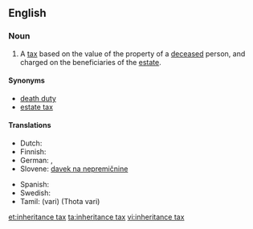 {{wikipedia}}
==English==

===Noun===
{{en-noun|sg=[[inheritance]] [[tax]]|es}}

# A [[tax]] based on the value of the property of a [[deceased]] person, and charged on the beneficiaries of the [[estate]].

====Synonyms====
* [[death duty]]
* [[estate tax]]

====Translations====
{{trans-top|tax on the property of the deceased}}
* Dutch: {{t|nl|erfbelasting|c}}
* Finnish: {{t-|fi|perintövero}}
* German: {{t|de|Erbschaftsteuer|f}}, {{t|de|Erbschaftssteuer|f}}
* Slovene: [[davek na nepremičnine]] {{m}}
{{trans-mid}}
* Spanish: {{t-|es|impuesto sucesorio}}
* Swedish: {{t|sv|arvskatt|c}}
* Tamil: {{t|ta|வரி|xs=Tamil}} (vari) (Thota vari)
{{trans-bottom}}

[[et:inheritance tax]]
[[ta:inheritance tax]]
[[vi:inheritance tax]]